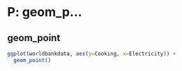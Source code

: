 # P: geom_p...

## geom_point{#point}

```r
ggplot(worldbankdata, aes(y=Cooking, x=Electricity)) + 
  geom_point()
```